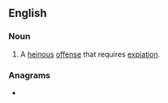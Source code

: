 ==English==

===Noun===
{{en-noun}}

# A [[heinous]] [[offense]] that requires [[expiation]].

{{Webster 1913}}

===Anagrams===
* {{anagrams|en|epical|plaice|plicae}}